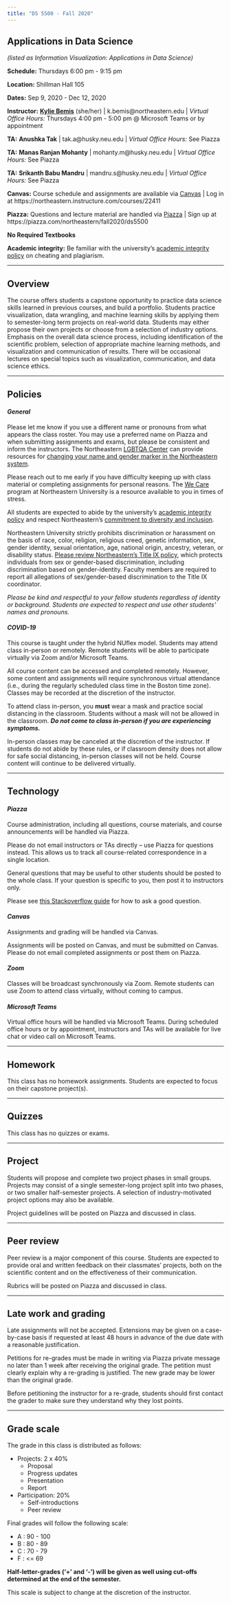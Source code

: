```yaml
---
title: "DS 5500 - Fall 2020"
---
```


## Applications in Data Science

*(listed as Information Visualization: Applications in Data Science)*

**Schedule:** Thursdays 6:00 pm - 9:15 pm

**Location:** Shillman Hall 105

**Dates:** Sep 9, 2020 - Dec 12, 2020

**Instructor:** [**Kylie Bemis**](http://www.ccis.northeastern.edu/people/kylie-ariel-bemis/) (she/her) |
k.bemis@northeastern.edu | 
*Virtual Office Hours:* Thursdays 4:00 pm - 5:00 pm @ Microsoft Teams or by appointment

**TA:** **Anushka Tak** |
tak.a@husky.neu.edu | 
*Virtual Office Hours:* See Piazza

**TA:** **Manas Ranjan Mohanty** |
mohanty.m@husky.neu.edu | 
*Virtual Office Hours:* See Piazza

**TA:** **Srikanth Babu Mandru** |
mandru.s@husky.neu.edu | 
*Virtual Office Hours:* See Piazza

**Canvas:** Course schedule and assignments are available via [Canvas](https://northeastern.instructure.com/courses/22411) | Log in at https://northeastern.instructure.com/courses/22411

**Piazza:** Questions and lecture material are handled via [Piazza](https://piazza.com/northeastern/fall2020/ds5500) | Sign up at https://piazza.com/northeastern/fall2020/ds5500

**No Required Textbooks**

**Academic integrity:** Be familiar with the university's [academic integrity policy](http://www.northeastern.edu/osccr/academic-integrity-policy/) on cheating and plagiarism.

***

## Overview

The course offers students a capstone opportunity to practice data science skills learned in previous courses, and build a portfolio. Students practice visualization, data wrangling, and machine learning skills by applying them to semester-long term projects on real-world data. Students may either propose their own projects or choose from a selection of industry options. Emphasis on the overall data science process, including identification of the scientific problem, selection of appropriate machine learning methods, and visualization and communication of results. There will be occasional lectures on special topics such as visualization, communication, and data science ethics.


***

## Policies

#### *General*

Please let me know if you use a different name or pronouns from what appears the class roster. You may use a preferred name on Piazza and when submitting assignments and exams, but please be consistent and inform the instructors. The Northeastern [LGBTQA Center](https://studentlife.northeastern.edu/lgbtqa/) can provide resources for [changing your name and gender marker in the Northeastern system](https://www.northeastern.edu/ouec/training-and-education/gender-identity-personal-pronouns-syllabus-guidance/).

Please reach out to me early if you have difficulty keeping up with class material or completing assignments for personal reasons. The [We Care](https://studentlife.northeastern.edu/we-care/) program at Northeastern University is a resource available to you in times of stress.

All students are expected to abide by the university's [academic integrity policy](http://www.northeastern.edu/osccr/academic-integrity-policy/) and respect Northeastern's [commitment to diversity and inclusion](https://www.northeastern.edu/academic-plan/strategic-themes/diversity-and-inclusion/).

Northeastern University strictly prohibits discrimination or harassment on the basis of race, color, religion, religious creed, genetic information, sex, gender identity, sexual orientation, age, national origin, ancestry, veteran, or disability status. [Please review Northeastern's Title IX policy](https://www.northeastern.edu/ouec/), which protects individuals from sex or gender-based discrimination, including discrimination based on gender-identity. Faculty members are required to report all allegations of sex/gender-based discrimination to the Title IX coordinator.

*Please be kind and respectful to your fellow students regardless of identity or background. Students are expected to respect and use other students' names and pronouns.*

#### *COVID-19*

This course is taught under the hybrid NUflex model. Students may attend class in-person or remotely. Remote students will be able to participate virtually via Zoom and/or Microsoft Teams.

All course content can be accessed and completed remotely. However, some content and assignments will require synchronous virtual attendance (i.e., during the regularly scheduled class time in the Boston time zone). Classes may be recorded at the discretion of the instructor.

To attend class in-person, you __must__ wear a mask and practice social distancing in the classroom. Students without a mask will not be allowed in the classroom. *__Do not come to class in-person if you are experiencing symptoms.__*

In-person classes may be canceled at the discretion of the instructor. If students do not abide by these rules, or if classroom density does not allow for safe social distancing, in-person classes will not be held. Course content will continue to be delivered virtually.

***

## Technology

#### *Piazza*

Course administration, including all questions, course materials, and course announcements will be handled via Piazza.

Please do not email instructors or TAs directly -- use Piazza for questions instead. This allows us to track all course-related correspondence in a single location.

General questions that may be useful to other students should be posted to the whole class. If your question is specific to you, then post it to instructors only.

Please see [this Stackoverflow guide](https://stackoverflow.com/help/how-to-ask) for how to ask a good question.

#### *Canvas*

Assignments and grading will be handled via Canvas.

Assignments will be posted on Canvas, and must be submitted on Canvas. Please do not email completed assignments or post them on Piazza.

#### *Zoom*

Classes will be broadcast synchronously via Zoom. Remote students can use Zoom to attend class virtually, without coming to campus.

#### *Microsoft Teams*

Virtual office hours will be handled via Microsoft Teams. During  scheduled office hours or by appointment, instructors and TAs will be available for live chat or video call on Microsoft Teams.

***

## Homework

This class has no homework assignments. Students are expected to focus on their capstone project(s).

***

## Quizzes

This class has no quizzes or exams.

***

## Project

Students will propose and complete two project phases in small groups. Projects may consist of a single semester-long project split into two phases, or two smaller half-semester projects. A selection of industry-motivated project options may also be available.

Project guidelines will be posted on Piazza and discussed in class.

***

## Peer review

Peer review is a major component of this course. Students are expected to provide oral and written feedback on their classmates’ projects, both on the scientific content and on the effectiveness of their communication.

Rubrics will be posted on Piazza and discussed in class.

***

## Late work and grading

Late assignments will not be accepted. Extensions may be given on a case-by-case basis if requested at least 48 hours in advance of the due date with a reasonable justification.

Petitions for re-grades must be made in writing via Piazza private message no later than 1 week after receiving the original grade. The petition must clearly explain why a re-grading is justified. The new grade may be lower than the original grade.

Before petitioning the instructor for a re-grade, students should first contact the grader to make sure they understand why they lost points.

***

## Grade scale

The grade in this class is distributed as follows:

- Projects: 2 x 40%
	- Proposal
	- Progress updates
	- Presentation
	- Report
- Participation: 20%
	- Self-introductions
	- Peer review

Final grades will follow the following scale:

- A : 90 - 100
- B : 80 - 89
- C : 70 - 79
- F : <= 69

**Half-letter-grades ('+' and '-') will be given as well using cut-offs determined at the end of the semester.**

This scale is subject to change at the discretion of the instructor.

